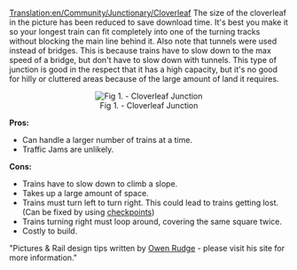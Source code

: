 [[Translation:en/Community/Junctionary/Cloverleaf]]
The size of the cloverleaf in the picture has been reduced to save download time. It's best you make it so your longest train can fit completely into one of the turning tracks without blocking the main line behind it. Also note that tunnels were used instead of bridges. This is because trains have to slow down to the max speed of a bridge, but don't have to slow down with tunnels. This type of junction is good in the respect that it has a high capacity, but it's no good for hilly or cluttered areas because of the large amount of land it requires.

<center>[[File:en/Community/Junctionary/Cloverleaf.png|center|frame|Fig 1. - Cloverleaf Junction]]</center>


'''Pros:'''
*Can handle a larger number of trains at a time.
*Traffic Jams are unlikely.
 

'''Cons:'''
*Trains have to slow down to climb a slope.
*Takes up a large amount of space.
*Trains must turn left to turn right. This could lead to trains getting lost. (Can be fixed by using [[en/Manual/Waypoints|checkpoints]])
*Trains turning right must loop around, covering the same square twice.
*Costly to build. 


"Pictures & Rail design tips written by [http://www.owenrudge.net/TT/ Owen Rudge] - please visit his site for more information."